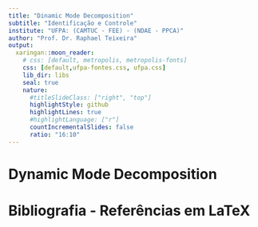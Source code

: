 ```yaml
---
title: "Dinamic Mode Decomposition"
subtitle: "Identificação e Controle"
institute: "UFPA: (CAMTUC - FEE) - (NDAE - PPCA)"
author: "Prof. Dr. Raphael Teixeira"
output:
  xaringan::moon_reader:
    # css: [default, metropolis, metropolis-fonts]
    css: [default,ufpa-fontes.css, ufpa.css]
    lib_dir: libs
    seal: true
    nature:
      #titleSlideClass: ["right", "top"]
      highlightStyle: github
      highlightLines: true
      #highlightLanguage: ["r"]
      countIncrementalSlides: false
      ratio: "16:10"
---
```


# Dynamic Mode Decomposition


# Bibliografia - Referências em LaTeX


  






